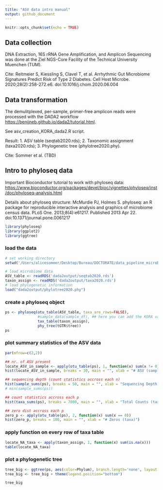 ```yaml
---
title: "ASV data intro manual"
output: github_document
---
```


```r
knitr::opts_chunk$set(echo = TRUE)
```

## Data collection 

DNA Extraction, 16S rRNA Gene Amplification, and Amplicon Sequencing was done at the Ziel NGS-Core Facility of the Technical University Muenchen (TUM).

Cite: Reitmeier S, Kiessling S, Clavel T, et al. Arrhythmic Gut Microbiome Signatures Predict Risk of Type 2 Diabetes. Cell Host Microbe. 2020;28(2):258-272.e6. doi:10.1016/j.chom.2020.06.004

## Data transformation

The demulitplexed, per-sample, primer-free amplicon reads were processed with the DADA2 workflow <https://benjjneb.github.io/dada2/tutorial.html>.

See asv_creation_KORA_dada2.R script.

Result: 1. ASV table (seqtab2020.rds); 2. Taxonomic assignment (taxa2020.rds); 3. Phylogenetic tree (phylotree2020.phy).

Cite: Sommer et al. (TBD)

## Intro to phyloseq data

Important Bioconductor tutorial to work with phyloseq data: <https://www.bioconductor.org/packages/devel/bioc/vignettes/phyloseq/inst/doc/phyloseq-analysis.html>

Details about phyloseq structure: McMurdie PJ, Holmes S. phyloseq: an R package for reproducible interactive analysis and graphics of microbiome census data. PLoS One. 2013;8(4):e61217. Published 2013 Apr 22. doi:10.1371/journal.pone.0061217

```r
library(phyloseq)
library(ggplot2)
library(ggtree)
```

### load the data 

```r
# set working directory
setwd('/Users/alicesommer/Desktop/Bureau/DOCTORATE/data_pipeline_microbiome')

# load microbiome data
ASV_table <- readRDS('dada2output/seqtab2020.rds')
taxon_assign <- readRDS('dada2output/taxa2020.rds')
# load phylogenetic information
load("dada2output/phylotree2020.phy")
```
### create a phyloseq object

```r
ps <- phyloseq(otu_table(ASV_table, taxa_are_rows=FALSE),
               #sample_data(sample_df), ## here you can add the KORA variables from your PV
               tax_table(taxon_assign),
               phy_tree(tGTR$tree))
ps
```

### plot summary statistics of the ASV data

```r
par(mfrow=c(2,2))

## nr. of ASV present
locate_ASV_in_sample <- apply(otu_table(ps), 1, function(x) sum(x != 0))
hist(locate_ASV_in_sample, breaks = 30, main = "", xlab = "# ASV (sample)", xlim = c(0,400))

## sequencing depth (count statistics accross each n)
hist(sample_sums(ps), breaks = 50, main = "", xlab = "Sequencing Depth (sample)")
# min(sample_sums(ps))

## count statistics accross each p
hist(taxa_sums(ps), breaks = 7000, main = "", xlab = "Total Counts (taxa)", xlim=c(1,7000))

## zero dist accross each p
zero_p <- apply(otu_table(ps), 2, function(x) sum(x == 0))
hist(zero_p, breaks = 100, main = "", xlab = "# Zeros (taxa)")
```

### apply function on every row of taxa table

```r
locate_NA_taxa <- apply(taxon_assign, 1, function(x) sum(is.na(x)))
table(locate_NA_taxa)
```

### plot a phylogenetic tree

```r
tree_big <- ggtree(ps, aes(color=Phylum), branch.length='none', layout = "circular")
tree_big <- tree_big + theme(legend.position="bottom")

tree_big
```

